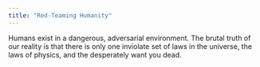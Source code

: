 ```yaml
---
title: "Red-Teaming Humanity"
---
```


Humans exist in a dangerous, adversarial environment. The brutal truth of our reality is that there is only one inviolate set of laws in the universe, the laws of physics, and the desperately want you dead.